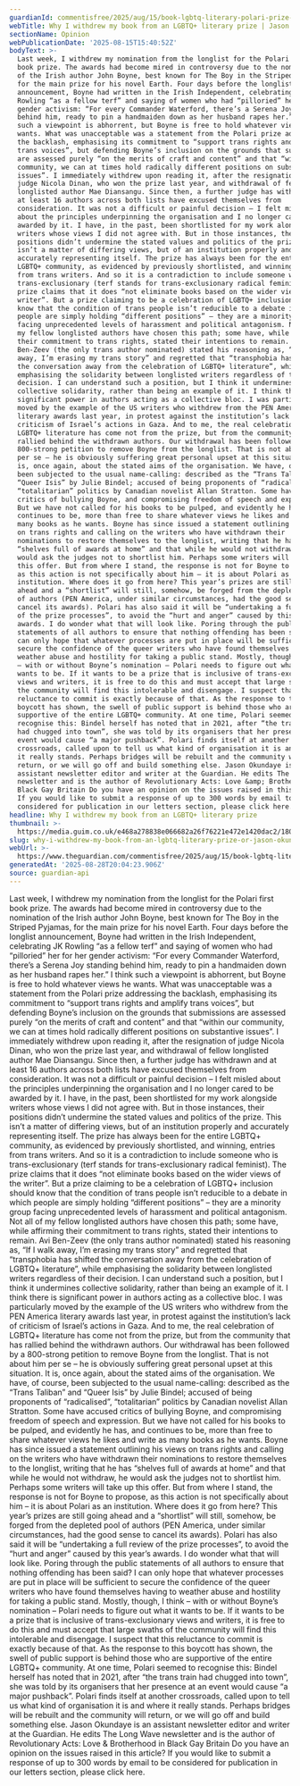 ```yaml
---
guardianId: commentisfree/2025/aug/15/book-lgbtq-literary-polari-prize-trans-rights
webTitle: Why I withdrew my book from an LGBTQ+ literary prize | Jason Okundaye
sectionName: Opinion
webPublicationDate: '2025-08-15T15:40:52Z'
bodyText: >-
  Last week, I withdrew my nomination from the longlist for the Polari first
  book prize. The awards had become mired in controversy due to the nomination
  of the Irish author John Boyne, best known for The Boy in the Striped Pyjamas,
  for the main prize for his novel Earth. Four days before the longlist
  announcement, Boyne had written in the Irish Independent, celebrating JK
  Rowling “as a fellow terf” and saying of women who had “pilloried” her for her
  gender activism: “For every Commander Waterford, there’s a Serena Joy standing
  behind him, ready to pin a handmaiden down as her husband rapes her.” I think
  such a viewpoint is abhorrent, but Boyne is free to hold whatever views he
  wants. What was unacceptable was a statement from the Polari prize addressing
  the backlash, emphasising its commitment to “support trans rights and amplify
  trans voices”, but defending Boyne’s inclusion on the grounds that submissions
  are assessed purely “on the merits of craft and content” and that “within our
  community, we can at times hold radically different positions on substantive
  issues”. I immediately withdrew upon reading it, after the resignation of
  judge Nicola Dinan, who won the prize last year, and withdrawal of fellow
  longlisted author Mae Diansangu. Since then, a further judge has withdrawn and
  at least 16 authors across both lists have excused themselves from
  consideration. It was not a difficult or painful decision – I felt misled
  about the principles underpinning the organisation and I no longer cared to be
  awarded by it. I have, in the past, been shortlisted for my work alongside
  writers whose views I did not agree with. But in those instances, their
  positions didn’t undermine the stated values and politics of the prize. This
  isn’t a matter of differing views, but of an institution properly and
  accurately representing itself. The prize has always been for the entire
  LGBTQ+ community, as evidenced by previously shortlisted, and winning, entries
  from trans writers. And so it is a contradiction to include someone who is
  trans-exclusionary (terf stands for trans-exclusionary radical feminist). The
  prize claims that it does “not eliminate books based on the wider views of the
  writer”. But a prize claiming to be a celebration of LGBTQ+ inclusion should
  know that the condition of trans people isn’t reducible to a debate in which
  people are simply holding “different positions” – they are a minority group
  facing unprecedented levels of harassment and political antagonism. Not all of
  my fellow longlisted authors have chosen this path; some have, while affirming
  their commitment to trans rights, stated their intentions to remain. Avi
  Ben-Zeev (the only trans author nominated) stated his reasoning as, “If I walk
  away, I’m erasing my trans story” and regretted that “transphobia has shifted
  the conversation away from the celebration of LGBTQ+ literature”, while
  emphasising the solidarity between longlisted writers regardless of their
  decision. I can understand such a position, but I think it undermines
  collective solidarity, rather than being an example of it. I think there is
  significant power in authors acting as a collective bloc. I was particularly
  moved by the example of the US writers who withdrew from the PEN America
  literary awards last year, in protest against the institution’s lack of
  criticism of Israel’s actions in Gaza. And to me, the real celebration of
  LGBTQ+ literature has come not from the prize, but from the community that has
  rallied behind the withdrawn authors. Our withdrawal has been followed by a
  800-strong petition to remove Boyne from the longlist. That is not about him
  per se – he is obviously suffering great personal upset at this situation. It
  is, once again, about the stated aims of the organisation. We have, of course,
  been subjected to the usual name-calling: described as the “Trans Taliban” and
  “Queer Isis” by Julie Bindel; accused of being proponents of “radicalised”,
  “totalitarian” politics by Canadian novelist Allan Stratton. Some have accused
  critics of bullying Boyne, and compromising freedom of speech and expression.
  But we have not called for his books to be pulped, and evidently he has, and
  continues to be, more than free to share whatever views he likes and write as
  many books as he wants. Boyne has since issued a statement outlining his views
  on trans rights and calling on the writers who have withdrawn their
  nominations to restore themselves to the longlist, writing that he has
  “shelves full of awards at home” and that while he would not withdraw, he
  would ask the judges not to shortlist him. Perhaps some writers will take up
  this offer. But from where I stand, the response is not for Boyne to propose,
  as this action is not specifically about him – it is about Polari as an
  institution. Where does it go from here? This year’s prizes are still going
  ahead and a “shortlist” will still, somehow, be forged from the depleted pool
  of authors (PEN America, under similar circumstances, had the good sense to
  cancel its awards). Polari has also said it will be “undertaking a full review
  of the prize processes”, to avoid the “hurt and anger” caused by this year’s
  awards. I do wonder what that will look like. Poring through the public
  statements of all authors to ensure that nothing offending has been said? I
  can only hope that whatever processes are put in place will be sufficient to
  secure the confidence of the queer writers who have found themselves having to
  weather abuse and hostility for taking a public stand. Mostly, though, I think
  – with or without Boyne’s nomination – Polari needs to figure out what it
  wants to be. If it wants to be a prize that is inclusive of trans-exclusionary
  views and writers, it is free to do this and must accept that large swaths of
  the community will find this intolerable and disengage. I suspect that this
  reluctance to commit is exactly because of that. As the response to this
  boycott has shown, the swell of public support is behind those who are
  supportive of the entire LGBTQ+ community. At one time, Polari seemed to
  recognise this: Bindel herself has noted that in 2021, after “the trans train
  had chugged into town”, she was told by its organisers that her presence at an
  event would cause “a major pushback”. Polari finds itself at another
  crossroads, called upon to tell us what kind of organisation it is and where
  it really stands. Perhaps bridges will be rebuilt and the community will
  return, or we will go off and build something else. Jason Okundaye is an
  assistant newsletter editor and writer at the Guardian. He edits The Long Wave
  newsletter and is the author of Revolutionary Acts: Love &amp; Brotherhood in
  Black Gay Britain Do you have an opinion on the issues raised in this article?
  If you would like to submit a response of up to 300 words by email to be
  considered for publication in our letters section, please click here.
headline: Why I withdrew my book from an LGBTQ+ literary prize
thumbnail: >-
  https://media.guim.co.uk/e468a278838e066682a26f76221e472e1420dac2/1801_33_2845_2276/500.jpg
slug: why-i-withdrew-my-book-from-an-lgbtq-literary-prize-or-jason-okundaye
webUrl: >-
  https://www.theguardian.com/commentisfree/2025/aug/15/book-lgbtq-literary-polari-prize-trans-rights
generatedAt: '2025-08-28T20:04:23.906Z'
source: guardian-api
---
```

Last week, I withdrew my nomination from the longlist for the Polari first book prize. The awards had become mired in controversy due to the nomination of the Irish author John Boyne, best known for The Boy in the Striped Pyjamas, for the main prize for his novel Earth. Four days before the longlist announcement, Boyne had written in the Irish Independent, celebrating JK Rowling “as a fellow terf” and saying of women who had “pilloried” her for her gender activism: “For every Commander Waterford, there’s a Serena Joy standing behind him, ready to pin a handmaiden down as her husband rapes her.” I think such a viewpoint is abhorrent, but Boyne is free to hold whatever views he wants. What was unacceptable was a statement from the Polari prize addressing the backlash, emphasising its commitment to “support trans rights and amplify trans voices”, but defending Boyne’s inclusion on the grounds that submissions are assessed purely “on the merits of craft and content” and that “within our community, we can at times hold radically different positions on substantive issues”. I immediately withdrew upon reading it, after the resignation of judge Nicola Dinan, who won the prize last year, and withdrawal of fellow longlisted author Mae Diansangu. Since then, a further judge has withdrawn and at least 16 authors across both lists have excused themselves from consideration. It was not a difficult or painful decision – I felt misled about the principles underpinning the organisation and I no longer cared to be awarded by it. I have, in the past, been shortlisted for my work alongside writers whose views I did not agree with. But in those instances, their positions didn’t undermine the stated values and politics of the prize. This isn’t a matter of differing views, but of an institution properly and accurately representing itself. The prize has always been for the entire LGBTQ+ community, as evidenced by previously shortlisted, and winning, entries from trans writers. And so it is a contradiction to include someone who is trans-exclusionary (terf stands for trans-exclusionary radical feminist). The prize claims that it does “not eliminate books based on the wider views of the writer”. But a prize claiming to be a celebration of LGBTQ+ inclusion should know that the condition of trans people isn’t reducible to a debate in which people are simply holding “different positions” – they are a minority group facing unprecedented levels of harassment and political antagonism. Not all of my fellow longlisted authors have chosen this path; some have, while affirming their commitment to trans rights, stated their intentions to remain. Avi Ben-Zeev (the only trans author nominated) stated his reasoning as, “If I walk away, I’m erasing my trans story” and regretted that “transphobia has shifted the conversation away from the celebration of LGBTQ+ literature”, while emphasising the solidarity between longlisted writers regardless of their decision. I can understand such a position, but I think it undermines collective solidarity, rather than being an example of it. I think there is significant power in authors acting as a collective bloc. I was particularly moved by the example of the US writers who withdrew from the PEN America literary awards last year, in protest against the institution’s lack of criticism of Israel’s actions in Gaza. And to me, the real celebration of LGBTQ+ literature has come not from the prize, but from the community that has rallied behind the withdrawn authors. Our withdrawal has been followed by a 800-strong petition to remove Boyne from the longlist. That is not about him per se – he is obviously suffering great personal upset at this situation. It is, once again, about the stated aims of the organisation. We have, of course, been subjected to the usual name-calling: described as the “Trans Taliban” and “Queer Isis” by Julie Bindel; accused of being proponents of “radicalised”, “totalitarian” politics by Canadian novelist Allan Stratton. Some have accused critics of bullying Boyne, and compromising freedom of speech and expression. But we have not called for his books to be pulped, and evidently he has, and continues to be, more than free to share whatever views he likes and write as many books as he wants. Boyne has since issued a statement outlining his views on trans rights and calling on the writers who have withdrawn their nominations to restore themselves to the longlist, writing that he has “shelves full of awards at home” and that while he would not withdraw, he would ask the judges not to shortlist him. Perhaps some writers will take up this offer. But from where I stand, the response is not for Boyne to propose, as this action is not specifically about him – it is about Polari as an institution. Where does it go from here? This year’s prizes are still going ahead and a “shortlist” will still, somehow, be forged from the depleted pool of authors (PEN America, under similar circumstances, had the good sense to cancel its awards). Polari has also said it will be “undertaking a full review of the prize processes”, to avoid the “hurt and anger” caused by this year’s awards. I do wonder what that will look like. Poring through the public statements of all authors to ensure that nothing offending has been said? I can only hope that whatever processes are put in place will be sufficient to secure the confidence of the queer writers who have found themselves having to weather abuse and hostility for taking a public stand. Mostly, though, I think – with or without Boyne’s nomination – Polari needs to figure out what it wants to be. If it wants to be a prize that is inclusive of trans-exclusionary views and writers, it is free to do this and must accept that large swaths of the community will find this intolerable and disengage. I suspect that this reluctance to commit is exactly because of that. As the response to this boycott has shown, the swell of public support is behind those who are supportive of the entire LGBTQ+ community. At one time, Polari seemed to recognise this: Bindel herself has noted that in 2021, after “the trans train had chugged into town”, she was told by its organisers that her presence at an event would cause “a major pushback”. Polari finds itself at another crossroads, called upon to tell us what kind of organisation it is and where it really stands. Perhaps bridges will be rebuilt and the community will return, or we will go off and build something else. Jason Okundaye is an assistant newsletter editor and writer at the Guardian. He edits The Long Wave newsletter and is the author of Revolutionary Acts: Love &amp; Brotherhood in Black Gay Britain Do you have an opinion on the issues raised in this article? If you would like to submit a response of up to 300 words by email to be considered for publication in our letters section, please click here.
